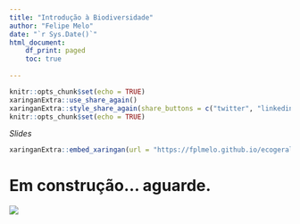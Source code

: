 ```yaml
---
title: "Introdução à Biodiversidade"
author: "Felipe Melo"
date: "`r Sys.Date()`"
html_document:
    df_print: paged
    toc: true
    
---
```


```r
knitr::opts_chunk$set(echo = TRUE)
xaringanExtra::use_share_again()
xaringanExtra::style_share_again(share_buttons = c("twitter", "linkedin", "pocket"))
knitr::opts_chunk$set(echo = TRUE)
```

*Slides* 

```r
xaringanExtra::embed_xaringan(url = "https://fplmelo.github.io/ecogeral2/slides/Intro_biodiversidade.html#1", ratio = "16:9")

```

# Em construção... aguarde.

![](https://thumbs.dreamstime.com/z/em-construcao-no-portugu%C3%AAs-sob-o-sinal-de-aviso-da-constru%C3%A7%C3%A3o-com-as-listras-amarelas-e-pretas-pintadas-sobre-fundo-do-muro-116462801.jpg)